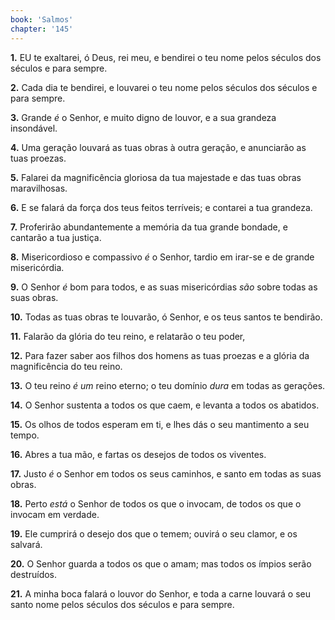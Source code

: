 ```yaml
---
book: 'Salmos'
chapter: '145'
---
```


**1.** EU te exaltarei, ó Deus, rei meu, e bendirei o teu nome pelos séculos dos séculos e para sempre.

**2.** Cada dia te bendirei, e louvarei o teu nome pelos séculos dos séculos e para sempre.

**3.** Grande *é* o Senhor, e muito digno de louvor, e a sua grandeza insondável.

**4.** Uma geração louvará as tuas obras à outra geração, e anunciarão as tuas proezas.

**5.** Falarei da magnificência gloriosa da tua majestade e das tuas obras maravilhosas.

**6.** E se falará da força dos teus feitos terríveis; e contarei a tua grandeza.

**7.** Proferirão abundantemente a memória da tua grande bondade, e cantarão a tua justiça.

**8.** Misericordioso e compassivo *é* o Senhor, tardio em irar-se e de grande misericórdia.

**9.** O Senhor *é* bom para todos, e as suas misericórdias *são* sobre todas as suas obras.

**10.** Todas as tuas obras te louvarão, ó Senhor, e os teus santos te bendirão.

**11.** Falarão da glória do teu reino, e relatarão o teu poder,

**12.** Para fazer saber aos filhos dos homens as tuas proezas e a glória da magnificência do teu reino.

**13.** O teu reino *é um* reino eterno; o teu domínio *dura* em todas as gerações.

**14.** O Senhor sustenta a todos os que caem, e levanta a todos os abatidos.

**15.** Os olhos de todos esperam em ti, e lhes dás o seu mantimento a seu tempo.

**16.** Abres a tua mão, e fartas os desejos de todos os viventes.

**17.** Justo *é* o Senhor em todos os seus caminhos, e santo em todas as suas obras.

**18.** Perto *está* o Senhor de todos os que o invocam, de todos os que o invocam em verdade.

**19.** Ele cumprirá o desejo dos que o temem; ouvirá o seu clamor, e os salvará.

**20.** O Senhor guarda a todos os que o amam; mas todos os ímpios serão destruídos.

**21.** A minha boca falará o louvor do Senhor, e toda a carne louvará o seu santo nome pelos séculos dos séculos e para sempre.